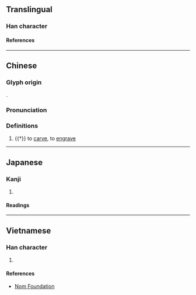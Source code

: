 {{character info}}
==Translingual==

===Han character===
{{Han char|rn=75|rad=木|as=06|sn=10|four=57904|canj=QHD|ids=⿱[[㓞]][[木]]}}

====References====
{{Han ref|kx=0522.010|dkj=14691|dj=0910.100|hdz=21199.110|uh=6814}}

----

==Chinese==
{{zh-forms}}

===Glyph origin===
{{Han etym}}
{{Han compound|㓞|木|ls=psc|c1=p|c2=s}}.

===Pronunciation===
{{zh-pron
|m=qì
|c=kai3
|mc=y
|oc=y
|ma=
|cat=v
}}

===Definitions===
{{zh-hanzi}}

# {{†}} to [[carve]], to [[engrave]]

----

==Japanese==

===Kanji===
{{ja-kanji|grade=|rs=木06}}

# {{rfdef|ja|sort=木06}}

====Readings====
{{ja-readings
|on=けい, けつ, けち
|kun=きざむ
}}

----

==Vietnamese==

===Han character===
{{vi-readings|rs=木06|reading=[[khé]], [[khẻ]], [[khẽ]], [[khế]], [[khít]]}}

# {{rfdef|vi|sort=木06}}

====References====
* [http://nomfoundation.org/common/nom_details.php?codepoint=6814 Nom Foundation]